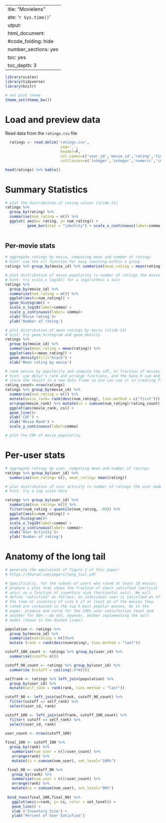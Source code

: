  ---
title: "Movielens"
date: '`r Sys.time()`'
output:
  html_document:
    #code_folding: hide
    number_sections: yes
    toc: yes
    toc_depth: 3
---

```r
library(scales)
library(tidyverse)
library(knitr)

# set plot theme
theme_set(theme_bw())
```

# Load and preview data
Read data from the `ratings.csv` file


```r
  ratings <- read.delim('ratings.csv',
                         sep=',',
                         header=F,
                         col.names=c('user_id','movie_id','rating','timestamp'),
                         colClasses=c('integer','integer','numeric','integer'))
``` 

```r
head(ratings) %>% kable()
```

# Summary Statistics

``` r
# plot the distribution of rating values (slide 21)
ratings %>% 
  group_by(rating) %>% 
  summarise(num_rating = n()) %>% 
  ggplot( aes(x= rating, y= num_rating)) +
          geom_bar(stat = "identity") + scale_x_continuous(label=comma) + ylab('Numer of ratings')
         
```

## Per-movie stats

```r
# aggregate ratings by movie, computing mean and number of ratings
# hint: use the n() function for easy counting within a group
ratings %>% group_by(movie_id) %>% summarise(mean_rating = mean(rating), count = n())

```

```r
# plot distribution of movie popularity (= number of ratings the movie received)
# hint: try scale_x_log10() for a logarithmic x axis
ratings %>% 
  group_by(movie_id) %>% 
  summarise(num_rating = n()) %>%
  ggplot(aes(x=num_rating)) +
  geom_histogram() +
  scale_x_log10(label=comma) +
  scale_y_continuous(label= comma)+
  xlab('Movie rating')+
  ylab('Number of rating')

```

```r
# plot distribution of mean ratings by movie (slide 23)
# hint: try geom_histogram and geom_density
ratings %>% 
  group_by(movie_id) %>% 
  summarise(mean_rating = mean(rating)) %>% 
  ggplot(aes(x=mean_rating)) +
  geom_density(fill="black") +
  xlab('Mean rating by movie')

```

```r
# rank movies by popularity and compute the cdf, or fraction of movies covered by the top-k moves (slide 25)
# hint: use dplyr's rank and arrange functions, and the base R sum and cumsum functions
# store the result in a new data frame so you can use it in creating figure 2 from the paper below
rating_count= nrow(ratings)
ratings %>% group_by(movie_id) %>% 
  summarise(num_rating = n()) %>% 
  mutate(movie_rank= rank(desc(num_rating), ties.method = c("first"))) %>%
  arrange(movie_rank) %>% mutate(cs = cumsum(num_rating)/rating_count) %>%
  ggplot(aes(movie_rank, cs)) +
  geom_line()+
  ylab('CDF') +
  xlab('Movie Rank') +
  scale_y_continuous(label=comma)

# plot the CDF of movie popularity

```


# Per-user stats

```r
# aggregate ratings by user, computing mean and number of ratings
ratings %>% group_by(user_id) %>%
  summarize(num_rating= n(), mean_rating= mean(rating))
```

```r
# plot distribution of user activity (= number of ratings the user made)
# hint: try a log scale here

ratings %>% group_by(user_id) %>%
  summarize(num_rating= n()) %>%
  filter(num_rating < quantile(num_rating, .99)) %>%
  ggplot(aes(x=num_rating)) +
  geom_histogram()+
  scale_x_log10(label=comma) +
  scale_y_continuous(label= comma)+
  xlab('User Activity')+
  ylab('Number of rating')

```

# Anatomy of the long tail

```r
# generate the equivalent of figure 2 of this paper:
# https://5harad.com/papers/long_tail.pdf

# Specifically, for the subset of users who rated at least 10 movies,
# produce a plot that shows the fraction of users satisfied (vertical
# axis) as a function of inventory size (horizontal axis). We will
# define "satisfied" as follows: an individual user is satisfied p% of
# the time at inventory of size k if at least p% of the movies they
# rated are contained in the top k most popular movies. As in the
# paper, produce one curve for the 100% user satisfaction level and
# another for 90%---do not, however, bother implementing the null
# model (shown in the dashed lines).

population <- ratings %>% 
  group_by(movie_id) %>% 
  summarise(numrating = n())%>% 
  mutate (rank = rank(desc(numrating), ties.method = "last"))

cutoff_100_count <- ratings %>% group_by(user_id) %>%
  summarise(cutoff= n()) 

cutoff_90_count <- ratings %>% group_by(user_id) %>%
  summarise (cutoff = ceiling(.9*n()))

selfrank <- ratings %>% left_join(population) %>%
  group_by(user_id) %>%
  mutate(self_rank = rank(rank, ties.method = "last"))

cutoff_90 <- left_join(selfrank, cutoff_90_count) %>% 
  filter(cutoff == self_rank) %>%
  select(user_id, rank)

cutoff_100 <- left_join(selfrank, cutoff_100_count) %>% 
  filter( cutoff == self_rank) %>%
  select(user_id, rank)

user_count <- nrow(cutoff_100)
 
final_100 <- cutoff_100 %>% 
  group_by(rank) %>% 
   summarise(num_user = n()/user_count) %>% 
   arrange(rank) %>%
   mutate(cs = cumsum(num_user), set_level="100%")

 final_90 <- cutoff_90 %>% 
   group_by(rank) %>% 
   summarise(num_user = n()/user_count) %>% 
   arrange(rank) %>%
   mutate(cs = cumsum(num_user), set_level="90%")
 
 bind_rows(final_100,final_90) %>% 
   ggplot(aes(x=rank, y= cs, color = set_level)) +
   geom_line() +
   xlab ('Inventory Size') +
   ylab('Percent of User Satisfied')
 

```
